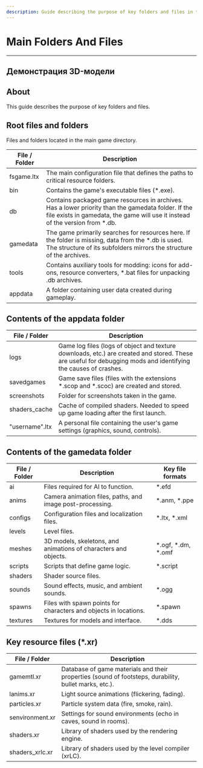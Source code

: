 ```yaml
---
description: Guide describing the purpose of key folders and files in the game directory structure
---
```


# Main Folders And Files

___


## Демонстрация 3D-модели

<ModelViewer
  modelUrl="/models/Cube.glb"
  fallbackImageUrl="/img/model-preview.jpg"
  caption="Интерактивная 3D-модель автомобиля"
/>

## About

This guide describes the purpose of key folders and files.

## Root files and folders

Files and folders located in the main game directory.

<table>
  <thead>
    <tr>
      <th>File / Folder</th>
      <th>Description</th>
    </tr>
  </thead>
  <tbody>
    <tr>
      <td>fsgame.ltx</td>
      <td>
        The main configuration file that defines the paths to critical resource folders.
      </td>
    </tr>
    <tr>
      <td>bin</td>
      <td>Contains the game's executable files (*.exe).</td>
    </tr>
    <tr>
      <td>db</td>
      <td>
        Contains packaged game resources in archives. Has a lower priority than the gamedata folder. If the file exists in gamedata, the game will use it instead of the version from *.db.
      </td>
    </tr>
    <tr>
      <td>gamedata</td>
      <td>
        The game primarily searches for resources here. If the folder is missing, data from the *.db is used. The structure of its subfolders mirrors the structure of the archives.
      </td>
    </tr>
    <tr>
      <td>tools</td>
      <td>
        Contains auxiliary tools for modding: icons for add-ons, resource converters, *.bat files for unpacking .db archives.
      </td>
    </tr>
    <tr>
      <td>appdata</td>
      <td>A folder containing user data created during gameplay.</td>
    </tr>
  </tbody>
</table>

## Contents of the appdata folder

<table>
  <thead>
    <tr>
      <th>File / Folder</th>
      <th>Description</th>
    </tr>
  </thead>
  <tbody>
    <tr>
      <td>logs</td>
      <td>
        Game log files (logs of object and texture downloads, etc.) are created and stored. These are useful for debugging mods and identifying the causes of crashes.
      </td>
    </tr>
    <tr>
      <td>savedgames</td>
      <td>
        Game save files (files with the extensions *.scop and *.scoc) are created and stored.
      </td>
    </tr>
    <tr>
      <td>screenshots</td>
      <td>Folder for screenshots taken in the game.</td>
    </tr>
    <tr>
      <td>shaders_cache</td>
      <td>
        Cache of compiled shaders. Needed to speed up game loading after the first launch.
      </td>
    </tr>
    <tr>
      <td>"username".ltx</td>
      <td>
        A personal file containing the user's game settings (graphics, sound, controls).
      </td>
    </tr>
  </tbody>
</table>

## Contents of the gamedata folder

<table>
  <thead>
    <tr>
      <th>File / Folder</th>
      <th>Description</th>
      <th>Key file formats</th>
    </tr>
  </thead>
  <tbody>
    <tr>
      <td>ai</td>
      <td>Files required for AI to function.</td>
      <td>*.efd</td>
    </tr>
    <tr>
      <td>anims</td>
      <td>Camera animation files, paths, and image post-processing.</td>
      <td>*.anm, *.ppe</td>
    </tr>
    <tr>
      <td>configs</td>
      <td>Configuration files and localization files.</td>
      <td>*.ltx, *.xml</td>
    </tr>
    <tr>
      <td>levels</td>
      <td>Level files.</td>
      <td></td>
    </tr>
    <tr>
      <td>meshes</td>
      <td>3D models, skeletons, and animations of characters and objects.</td>
      <td>*.ogf, *.dm, *.omf</td>
    </tr>
    <tr>
      <td>scripts</td>
      <td>Scripts that define game logic.</td>
      <td>*.script</td>
    </tr>
    <tr>
      <td>shaders</td>
      <td>Shader source files.</td>
      <td></td>
    </tr>
    <tr>
      <td>sounds</td>
      <td>Sound effects, music, and ambient sounds.</td>
      <td>*.ogg</td>
    </tr>
    <tr>
      <td>spawns</td>
      <td>Files with spawn points for characters and objects in locations.</td>
      <td>*.spawn</td>
    </tr>
    <tr>
      <td>textures</td>
      <td>Textures for models and interface.</td>
      <td>*.dds</td>
    </tr>
  </tbody>
</table>

## Key resource files (*.xr)

<table>
  <thead>
    <tr>
      <th>File / Folder</th>
      <th>Description</th>
    </tr>
  </thead>
  <tbody>
    <tr>
      <td>gamemtl.xr</td>
      <td>
        Database of game materials and their properties (sound of footsteps, durability, bullet marks, etc.).
      </td>
    </tr>
    <tr>
      <td>lanims.xr</td>
      <td>Light source animations (flickering, fading).</td>
    </tr>
    <tr>
      <td>particles.xr</td>
      <td>Particle system data (fire, smoke, rain).</td>
    </tr>
    <tr>
      <td>senvironment.xr</td>
      <td>
        Settings for sound environments (echo in caves, sound in rooms).
      </td>
    </tr>
    <tr>
      <td>shaders.xr</td>
      <td>Library of shaders used by the rendering engine.</td>
    </tr>
    <tr>
      <td>shaders_xrlc.xr</td>
      <td>Library of shaders used by the level compiler (xrLC).</td>
    </tr>
  </tbody>
</table>
